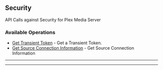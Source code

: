 
## Security
API Calls against Security for Plex Media Server


### Available Operations

* [Get Transient Token](/go/security/get_transient_token) - Get a Transient Token.
* [Get Source Connection Information](/go/security/get_source_connection_information) - Get Source Connection Information

---
<GetTransientToken />

---
<GetSourceConnectionInformation />
